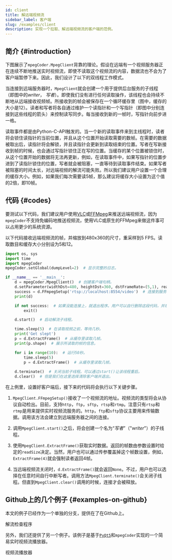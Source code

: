 ```yaml
---
id: client
title: 解远端视频流
sidebar_label: 客户端
slug: /examples/client
description: 实现一个拉取、解远端视频流的客户端的范例。
---
```




## 简介 {#introduction}

下图展示了`mpegCoder.MpegClient`背靠的理论。假设在远端有一个视频服务器正在连续不断地推送实时视频流，即使不读取这个视频流的内容，数据流也不会为了客户端暂停下来。因此，我们设计了以下的双线程工作模式。

<p>
  <ClientSvg className="themeColor"/>
</p>

当连接到远端服务器时，`MpegClient`就会创建一个用于提供后台服务的子线程（即图中的*writer*， *写者*）。即使我们没有进行任何读取操作，该线程也会持续不断地从远端接收视频帧。所接收到的帧会被保存在一个循环缓存里（图中，缓存的大小是12）。读者和写者将各自通过维护一个读指针和一个写指针（即图中分别连接到这些线程的箭头）来控制读写同步。每当接收到新的一帧时，写指针向前步进一格。

读取事件都是由Python-C-API触发的。当一个新的读取事件来到主线程时，读者将会锁住读指针的当前位置，并且从这个位置开始读取需要的数帧。在需要的数据被取出后，读指针将会解锁，并且读指针会更新到读取结束的位置。写者在写新接收到帧的时候，也会通过写指针锁住正在写的位置。当缓存的某个位置被锁住时，从这个位置开始的数据将无法再更新，例如，在读取事件中，如果写指针的位置步进到了读指针锁住的位置，写者就会被阻塞，一直等待到读取事件结束。如果写者被阻塞的时间太长，对远端视频的解流可能失败。所以我们建议用户设置一个合理的缓存大小。例如，如果我们每次需要读5帧，那么建议将缓存大小设置为这个值的2倍，即10帧。

## 代码 {#codes}

要测试以下代码，我们建议用户使用[VLC<IconExternalLink/>][link-vlc]或[FFMpeg<IconExternalLink/>][link-ffmpeg-stream]来推送远端视频流，因为`mpegCoder`不支持免编码地推送视频流，使用VLC或原生的FFMpeg来做这件事可以占用更少的系统资源。

以下代码接收远端视频流的帧，并缩放到480x360的尺寸，重采样到5 FPS。读取数目和缓存大小分别设为5和12。

```python {9,15,19,22-24,26-27} title="client.py"
import os, sys
import time
import mpegCoder
mpegCoder.setGlobal(dumpLevel=2)  # 显示完整的日志。

if __name__ == '__main__':
    d = mpegCoder.MpegClient()  # 创建客户端句柄。
    d.setParameter(widthDst=480, heightDst=360, dstFrameRate=(5,1), readSize=5, cacheSize=12)  # 进行基础设置。
    success = d.FFmpegSetup('rtsp://localhost:8554/video')  # 连接到服务器。
    print(d)

    if not success:  # 如果没能连接上，就退出程序。用户可以自行删除这段代码，并观察会发生什么现象。
        exit()

    d.start()  # 启动解流子线程。

    time.sleep(5)  # 在读取视频之前，等待几秒。
    print('Get slept')
    p = d.ExtractFrame()  # 从缓存里读取几帧。
    print(p.shape)  # 展示所读取的帧的信息。

    for i in range(10):  # 运行50秒。
        time.sleep(5)
        p = d.ExtractFrame()  # 从缓存里读取几帧。
        
    d.terminate()  # 关闭当前子线程。可以通过start()让该线程重启。
    d.clear()  # 但是我们在这里选择清除客户端并退出。
```

在上例里，设置好客户端后，接下来的代码将会执行以下关键步骤。

1. `MpegClient.FFmpegSetup()`接收了一个视频流的地址。视频流的类型将会从协议自动检出。目前，支持`http`，`ftp`，`sftp`，`rtsp`和`rtmp`。注意只有`rtsp`和`rtmp`是用来提供实时视频流服务的。`http`，`ftp`和`sftp`协议主要用来传输数据。调用该方法会建立到远端服务器之间的连接。

2. 调用`MpegClient.start()`之后，将会创建一个名为“*写者*”（"*writer*"）的子线程。

3. 使用`MpegClient.ExtractFrame()`获取实时数据。返回的帧数由参数设置时给定的`readSize`决定。当然，用户也可以通过传参覆盖掉这个帧数设置，例如，`ExtractFrame(4)`就会强制读者返回4帧。

4. 当远端视频流关闭时，`d.ExtractFrame()`就会返回`None`。不过，用户也可以选择在任意时间自行中断写者。调用方法`MpegClient.terminate()`会关闭子线程。但直到`MpegClient.clear()`调用的时候，连接才会被释放。

## Github上的几个例子 {#examples-on-github}

本文的例子已经作为一个单独的分支，提供在了在Github上。

<p>
  <DarkButton to="https://github.com/cainmagi/FFmpeg-Encoder-Decoder-for-Python/tree/example-client-check" icon={octGitBranch16}>
    解流检查程序
  </DarkButton>
</p>

另外，我们还提供了另一个例子。该例子是基于[`PyQt5`<IconExternalLink/>][link-pyqt5]和`mpegCoder`实现的一个简易实时视频流播放器。

<p>
  <DarkButton to="https://github.com/cainmagi/FFmpeg-Encoder-Decoder-for-Python/tree/example-client-player" icon={octGitBranch16}>
    视频流播放器
  </DarkButton>
</p>

[link-pyqt5]:https://www.riverbankcomputing.com/software/pyqt "PyQt5"
[link-vlc]:https://www.videolan.org/vlc/streaming.html "VLC used for streaming"
[link-ffmpeg-stream]:https://trac.ffmpeg.org/wiki/StreamingGuide "FFMpeg used for streaming"
